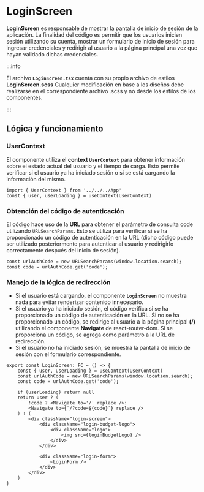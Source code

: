 # LoginScreen

**LoginScreen** es responsable de mostrar la pantalla de inicio de sesión de la aplicación. La finalidad del código es permitir que los usuarios inicien sesión utilizando su cuenta, mostrar un formulario de inicio de sesión para ingresar credenciales y redirigir al usuario a la página principal una vez que hayan validado dichas credenciales.

:::info

El archivo **`LoginScreen.tsx`** cuenta con su propio archivo de estilos **LoginScreen.scss**
Cualquier modificación en base a los diseños debe realizarse en el correspondiente archivo .scss y no desde los estilos de los componentes.

::: 

## Lógica y funcionamiento

### UserContext

El componente utiliza el **context `UserContext`** para obtener información sobre el estado actual del usuario y el tiempo de carga. Esto permite verificar si el usuario ya ha iniciado sesión o si se está cargando la información del mismo.

```tsx title="/components/screens/LoginScreen/LoginScreen.tsx" 
import { UserContext } from '../../../App'
const { user, userLoading } = useContext(UserContext)
```

### Obtención del código de autenticación

El código hace uso de la **URL** para obtener el parámetro de consulta code utilizando `URLSearchParams`. Esto se utiliza para verificar si se ha proporcionado un código de autenticación en la URL (dicho código puede ser utilizado posteriormente para autenticar al usuario y redirigirlo correctamente después del inicio de sesión).

```tsx title="/components/screens/LoginScreen/LoginScreen.tsx" 
const urlAuthCode = new URLSearchParams(window.location.search);
const code = urlAuthCode.get('code');
```

### Manejo de la lógica de redirección

- Si el usuario está cargando, el componente **`LoginScreen`** no muestra nada para evitar renderizar contenido innecesario.
- Si el usuario ya ha iniciado sesión, el código verifica si se ha proporcionado un código de autenticación en la URL. Si no se ha proporcionado un código, se redirige al usuario a la página principal **(/)** utilizando el componente **Navigate** de react-router-dom. Si se proporciona un código, se agrega como parámetro a la URL de redirección.
- Si el usuario no ha iniciado sesión, se muestra la pantalla de inicio de sesión con el formulario correspondiente.

```tsx title="/components/screens/LoginScreen/LoginScreen.tsx" 
export const LoginScreen: FC = () => {
    const { user, userLoading } = useContext(UserContext)
    const urlAuthCode = new URLSearchParams(window.location.search);
    const code = urlAuthCode.get('code');

    if (userLoading) return null
    return user ? (
        !code ? <Navigate to='/' replace />:
        <Navigate to={`/?code=${code}`} replace />
    ) : (
        <div className="login-screen">
            <div className="login-budget-logo">
                <div className="logo">
                    <img src={loginBudgetLogo} />
                </div>
            </div>

            <div className="login-form">
                <LoginForm />
            </div>
        </div>
    )
}
```